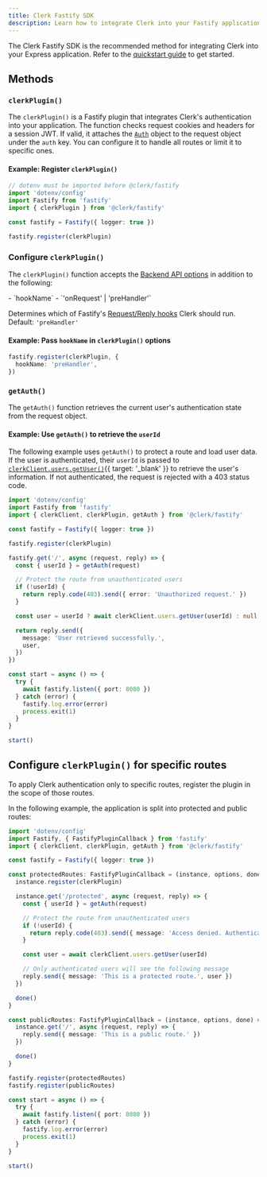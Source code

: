 ```yaml
---
title: Clerk Fastify SDK
description: Learn how to integrate Clerk into your Fastify application using the Clerk Fastify SDK.
---
```


The Clerk Fastify SDK is the recommended method for integrating Clerk into your Express application. Refer to the [quickstart guide](/docs/quickstarts/fastify) to get started.

## Methods

### `clerkPlugin()`

The `clerkPlugin()` is a Fastify plugin that integrates Clerk's authentication into your application. The function checks request cookies and headers for a session JWT. If valid, it attaches the [`Auth`](/docs/references/backend/types/auth-object#auth-object) object to the request object under the `auth` key. You can configure it to handle all routes or limit it to specific ones.

#### Example: Register `clerkPlugin()`

```ts
// dotenv must be imported before @clerk/fastify
import 'dotenv/config'
import Fastify from 'fastify'
import { clerkPlugin } from '@clerk/fastify'

const fastify = Fastify({ logger: true })

fastify.register(clerkPlugin)
```

### Configure `clerkPlugin()`

The `clerkPlugin()` function accepts the [Backend API options](/docs/references/backend/overview#options) in addition to the following:


<Properties>
  - `hookName`
  - `'onRequest' | 'preHandler'`

  Determines which of Fastify's [Request/Reply hooks](https://fastify.dev/docs/latest/Reference/Hooks/#requestreply-hooks) Clerk should run. Default: `'preHandler'`
</Properties>

#### Example: Pass `hookName` in `clerkPlugin()` options

```ts
fastify.register(clerkPlugin, {
  hookName: 'preHandler',
})
```

### `getAuth()`

The `getAuth()` function retrieves the current user's authentication state from the request object.

#### Example: Use `getAuth()` to retrieve the `userId`

The following example uses `getAuth()` to protect a route and load user data. If the user is authenticated, their `userId` is passed to [`clerkClient.users.getUser()`](/docs/references/backend/user/get-user){{ target: '_blank' }} to retrieve the user's information. If not authenticated, the request is rejected with a 403 status code.

```ts
import 'dotenv/config'
import Fastify from 'fastify'
import { clerkClient, clerkPlugin, getAuth } from '@clerk/fastify'

const fastify = Fastify({ logger: true })

fastify.register(clerkPlugin)

fastify.get('/', async (request, reply) => {
  const { userId } = getAuth(request)

  // Protect the route from unauthenticated users
  if (!userId) {
    return reply.code(403).send({ error: 'Unauthorized request.' })
  }

  const user = userId ? await clerkClient.users.getUser(userId) : null

  return reply.send({
    message: 'User retrieved successfully.',
    user,
  })
})

const start = async () => {
  try {
    await fastify.listen({ port: 8080 })
  } catch (error) {
    fastify.log.error(error)
    process.exit(1)
  }
}

start()
```

## Configure `clerkPlugin()` for specific routes

To apply Clerk authentication only to specific routes, register the plugin in the scope of those routes.

In the following example, the application is split into protected and public routes:

```ts {{ filename: 'index.ts' }}
import 'dotenv/config'
import Fastify, { FastifyPluginCallback } from 'fastify'
import { clerkClient, clerkPlugin, getAuth } from '@clerk/fastify'

const fastify = Fastify({ logger: true })

const protectedRoutes: FastifyPluginCallback = (instance, options, done) => {
  instance.register(clerkPlugin)

  instance.get('/protected', async (request, reply) => {
    const { userId } = getAuth(request)

    // Protect the route from unauthenticated users
    if (!userId) {
      return reply.code(403).send({ message: 'Access denied. Authentication required.' })
    }

    const user = await clerkClient.users.getUser(userId)

    // Only authenticated users will see the following message
    reply.send({ message: 'This is a protected route.', user })
  })

  done()
}

const publicRoutes: FastifyPluginCallback = (instance, options, done) => {
  instance.get('/', async (request, reply) => {
    reply.send({ message: 'This is a public route.' })
  })

  done()
}

fastify.register(protectedRoutes)
fastify.register(publicRoutes)

const start = async () => {
  try {
    await fastify.listen({ port: 8080 })
  } catch (error) {
    fastify.log.error(error)
    process.exit(1)
  }
}

start()
```
